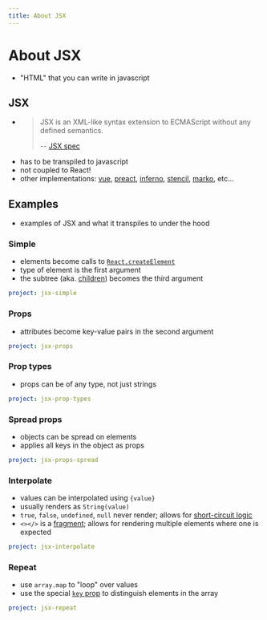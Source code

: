 ```yaml
---
title: About JSX
---
```


# About JSX

- "HTML" that you can write in javascript

## JSX

- > JSX is an XML-like syntax extension to ECMAScript without any defined semantics.
  >
  > -- [JSX spec](https://facebook.github.io/jsx/)
- has to be transpiled to javascript
- not coupled to React!
- other implementations: [vue], [preact], [inferno], [stencil], [marko], etc...

[vue]: https://vuejs.org/
[preact]: https://preactjs.com/
[inferno]: https://infernojs.org/
[stencil]: https://stenciljs.com/
[marko]: https://markojs.com/

## Examples

- examples of JSX and what it transpiles to under the hood

### Simple

- elements become calls to [`React.createElement`][create element]
- type of element is the first argument
- the subtree (aka. [children]) becomes the third argument

[create element]: https://reactjs.org/docs/react-api.html#createelement
[children]: https://reactjs.org/docs/jsx-in-depth.html#children-in-jsx

```yaml {example}
project: jsx-simple
```

### Props

- attributes become key-value pairs in the second argument

```yaml {example}
project: jsx-props
```

### Prop types

- props can be of any type, not just strings

```yaml {example}
project: jsx-prop-types
```

### Spread props

- objects can be spread on elements
- applies all keys in the object as props

```yaml {example}
project: jsx-props-spread
```

### Interpolate

- values can be interpolated using `{value}`
- usually renders as `String(value)`
- `true`, `false`, `undefined`, `null` never render; allows for [short-circuit logic]
- `<></>` is a [fragment]; allows for rendering multiple elements where one is expected

[short-circuit logic]: https://developer.mozilla.org/en-US/docs/Web/JavaScript/Reference/Operators/Logical_AND#Short-circuit_evaluation
[fragment]: https://reactjs.org/docs/fragments.html

```yaml {example}
project: jsx-interpolate
```

### Repeat

- use `array.map` to "loop" over values
- use the special [`key` prop][key prop] to distinguish elements in the array

[key prop]: https://reactjs.org/docs/lists-and-keys.html

```yaml {example}
project: jsx-repeat
```
